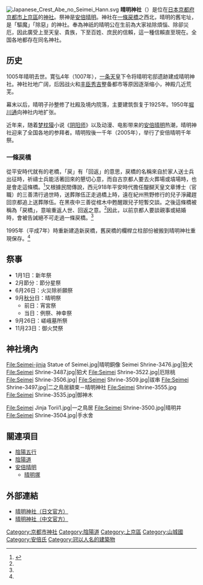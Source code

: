 {{日本神社
| name = 晴明神社
| img = File:Seimei Shrine-3520.jpg
| img_capt = 社殿
| image_width = 250px
| nihongo = 晴明神社
| hiragana = せいめいじんじゃ
| romaji = Seimei Jinja
| location = [[京都府|京都府]][[京都市|京都市]][[上京區|上京區]]堀川通一條上ル806
| god = [[安倍晴明|安倍晴明]]御靈神
| type = 
| struct = 
| open_year = [[寬弘|寬弘]]4年（1007年）
| cere_date = 9月[[秋分|秋分]]日（晴明祭）
|}}
[[File:Japanese_Crest_Abe_no_Seimei_Hann.svg|thumb]]
'''晴明神社'''（{{lang|ja|せいめいじんじゃ}}）是位在[[日本|日本]][[京都府|京都府]][[京都市|京都市]][[上京區|上京區]]的[[神社|神社]]。祭神是[[安倍晴明|安倍晴明]]。神社在[[一條戻橋|一條戻橋]]之西北，晴明的舊宅址，是「驅魔」「除惡」的神社。奉為神祇的晴明公在生前為大家袪除煩惱、除卻災厄，因此廣受上至天皇、貴族，下至百姓、庶民的信賴，這一種信賴直至現在。全国各地都存在同名神社。

==历史==
1005年晴明去世。寛弘4年（1007年），[[一条天皇|一条天皇]]下令将晴明宅邸遗跡建成晴明神社。神社社地广阔，后因战火和[[丰臣秀吉|丰臣秀吉]]整备都市等原因逐渐缩小，神殿几近荒芜。

幕末以后，晴明子孙整修了社殿及境内院落，主要建筑恢复于1925年。1950年[[堀川通|堀川通]]向神社内地扩张。

近年来，随着[[梦枕獏|梦枕獏]]小说《[[陰陽師_(小說)|阴阳师]]》以及动漫、电影带来的[[安倍晴明|安倍晴明]]热潮，晴明神社迎来了全国各地的参拜者。晴明歿後一千年（2005年），举行了安倍晴明千年祭。

=== 一條戻橋 ===
從平安時代就有的老橋，「戻」有「回返」的意思，戻橋的名稱來自於家人送士兵出征時，祈禱士兵能活著回來的懇切心意，而自古京都人要去火葬場或墳場時，也是會走這條橋。<ref name=":0">{{Cite book|title = 京都原來如此 千年古都的風俗、習慣、飲食文化解謎|last = 博學堅持俱樂部|first =|publisher =|year = 遠足文化事業股份有限公司|isbn = 978-986-91896-2-0|location = 台灣|pages = 第178-179頁}}</ref>又根據民間傳說，西元918年平安時代擔任醍醐天皇文章博士（官職）的三善清行過世時，送葬隊伍正走過橋上時，遠在紀州熊野修行的兒子淨藏趕回京都追上送葬隊伍。在黑夜中三善從棺木中甦醒跟兒子短暫交談。之後這條橋被稱為「戻橋」，意喻重返人世、回返之意。<ref name=":0" />因此，以前京都人要談親事或結婚時，會被告誡絕不可走過一條戻橋。<ref name=":0" />

1995年（平成7年）時重新建造新戻橋，舊戻橋的欄桿立柱部份被搬到晴明神社重現保存。<ref name=":0" />

== 祭事 ==
* 1月1日：新年祭
* 2月節分：節分星祭
* 6月26日：火災除祈願祭
* 9月[[秋分|秋分]]日：晴明祭
** 前日：宵宮祭
** 当日：例祭、神幸祭
* 9月26日：嵯峨墓所祭
* 11月23日：御火焚祭

== 神社境內 ==
<gallery widths="175px" heights="240px" perrow="5">
File:Seimei-jinja Statue of Seimei.jpg|晴明銅像
Seimei Shrine-3476.jpg|狛犬
File:Seimei Shrine-3487.jpg|狛犬
File:Seimei Shrine-3522.jpg|厄除桃
File:Seimei Shrine-3506.jpg|
File:Seimei Shrine-3509.jpg|祓串
File:Seimei Shrine-3497.jpg|二之鳥居額束－晴明神社
File:Seimei Shrine-3555.jpg
File:Seimei Shrine-3535.jpg|御神木
</gallery>
<gallery widths="220px" heights="170px" perrow="4">
File:Seimei Jinja Torii1.jpg|一之鳥居
File:Seimei Shrine-3500.jpg|晴明井
File:Seimei Shrine-3504.jpg|手水舍
</gallery>

== 關連項目 ==
* [[陰陽五行|陰陽五行]]
* [[陰陽道|陰陽道]]
* [[安倍晴明|安倍晴明]]
** [[晴明塚|晴明塚]]

== 外部連結 ==
{{commonscat|Seimei Jinja}}
* [http://www.seimeijinja.jp/ 晴明神社（日文官方）]
* [https://web.archive.org/web/20120119122832/http://www.seimeijinja.jp/ch/ 晴明神社（中文官方）]
{{DEFAULTSORT:Seimei Jinja}}

[[Category:京都市神社|Category:京都市神社]]
[[Category:陰陽道|Category:陰陽道]]
[[Category:上京區|Category:上京區]]
[[Category:山城國|Category:山城國]]
[[Category:安倍氏|Category:安倍氏]]
[[Category:冠以人名的建築物|Category:冠以人名的建築物]]

{{coord|35|01|40|N|135|45|04|E|region:JP_type:landmark|display=title}}
